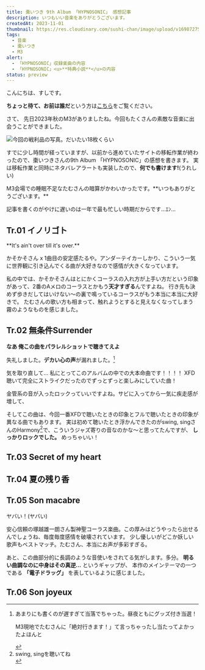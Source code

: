 ```yaml
---
title: 棗いつき 9th Album 「HYPNOSONIC」 感想記事
description: いつもいい音楽をありがとうございます。
createdAt: 2023-11-01
thumbnail: https://res.cloudinary.com/sushi-chan/image/upload/v1698727524/music/m3-2023-autumn/hypnosonic/4A7EB898-1823-4309-8E44-5D00CA43C8C6_1_201_a_ausylu.heic
tags:
  - 音楽
  - 棗いつき
  - M3
alert:
  - 「HYPNOSONIC」収録楽曲の内容
  - 「HYPNOSONIC」<u>**特典小説**</u>の内容
status: preview
---
```


こんにちは、すしです。

**ちょっと待て、お前は誰だ**という方は[こちら](/about)をご覧ください。

<UrlCard url="/about" />

<span class="text-3xl font-bold">さて、</span>
先日2023年秋のM3がありましたね。今回もたくさんの素敵な音楽に出会うことができました。

![今回の戦利品の写真。だいたい18枚くらい](https://res.cloudinary.com/sushi-chan/image/upload/v1698818212/music/m3-2023-autumn/hypnosonic/IMG_0424_pjttjt.jpg "今回の戦利品")

すでに少し時間が経っていますが、以前から進めていたサイトの移転作業が終わったので、棗いつきさんの9th Album 「HYPNOSONIC」の感想を書きます。
実は移転作業と同時にネタバレアラートも実装したので、**何でも書けます!**(うれしい)

<Collapse title="余談">
  M3会場での睡眠不足なたむさんの暗算がかわいかったです。**いつもありがとうございます。**
  <TweetCard id="1718557725284778343" />

  記事を書くのがやけに遅いのは一年で最も忙しい時期だからです...ｴﾝ...
</Collapse>

## Tr.01 イノリゴト

<TextCard>
  **It's ain't over till it's over.**
</TextCard>

かそかそさん x 1曲目の安定感たるや。アンダーテイカーしかり、こういう一気に世界観に引き込んでくる曲が大好きなので感情が大きくなっています。

私の中では、かそかそさんはとにかくコーラスの入れ方が上手い方だという印象があって、2番のAメロのコーラスとかもう**天才すぎる**んですよね。
<span class="text-xl font-bold">行き先も決めず歩きだしてはいけない～</span>の裏で鳴っているコーラスがもう本当に本当に大好きで。
たむさんの歌い方も相まって、触れようとすると見えなくなってしまう霧のようなものを感じました。

## Tr.02 無条件Surrender

<TextCard>**なあ 俺この曲をパラレルショットで聴きてえよ**</TextCard>

失礼しました。**デカい心の声**が漏れました。[^1]

気を取り直して... <span class="text-xl font-bold">私にとってこのアルバムの中での大本命曲です！！！！</span>
XFD聴いて完全にストライクだったのでずっとずっと楽しみにしていた曲！

金管系の音が入ったロックっていいですよね。サビに入ってから一気に疾走感が増して、

そしてこの曲は、今回一番XFDで聴いたときの印象とフルで聴いたときの印象が異なる曲でもあります。
実は初めて聴いたとき浮かんできたのがswing, singさんのHarmony[^2]で、こういうジャズ寄りの音なのかな〜と思ってたんですが、
**しっかりロックでした。** めっちゃいい！

[^1]:
    <div>
      あまりにも書くのが遅すぎて当落でちゃった。昼夜ともにグッズ付き当選！

      M3現地でたむさんに「絶対行きます！」て言っちゃったし当たってよかったよほんと
    </div>


[^2]:
    <div>
      <span>swing, singを聴いてね</span>
      <PlayerCard caption="Harmony / swing, sing" url="https://youtu.be/KEl1Apjg2Pk?si=OSAS42i9VVX6m5ig" />
    </div>

<PlayerCard caption="至上主義アドトラック" url="https://youtu.be/x1BGG98tcrg?si=9Ys4BFPoniP_ArfS" />

## Tr.03 Secret of my heart

## Tr.04 夏の残り香



## Tr.05 Son macabre

<span class="text-3xl font-bold">ヤバい！(ヤバい)</span>

安心信頼の塚越雄一朗さん製神聖コーラス楽曲。この厚みはどうやったら出せるんでしょうね、毎度毎度感情を破壊されています。
少し優しいがどこか妖しい歌声もベストマッチ。たむさん、本当にお声が多彩すぎる。

あと、この曲部分的に長調のような音使いをされてる気がします。多分。 **明るい曲調なのに中身はその真逆...** というギャップが、
本作のメインテーマの一つである **「電子ドラッグ」** を表しているように感じました。


## Tr.06 Son joyeux
